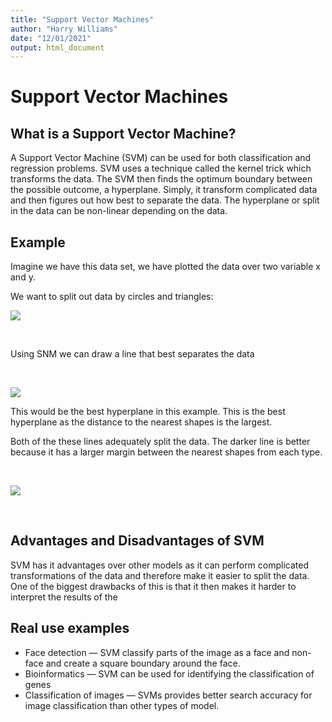 ```yaml
---
title: "Support Vector Machines"
author: "Harry Williams"
date: "12/01/2021"
output: html_document
---
```



# Support Vector Machines

## What is a Support Vector Machine?

A Support Vector Machine (SVM) can be used for both classification and regression problems.  SVM uses a technique called the kernel trick which transforms the data. The SVM then finds the optimum boundary between the possible outcome, a hyperplane. Simply, it transform complicated data and then figures out how best to separate the data.
The hyperplane or split in the data can be non-linear depending on the data. 

## Example 

Imagine we have this data set, we have plotted the data over two variable x and y.

We want to split out data by circles and triangles:


![](images/plot_original.png)

<br>

Using SNM we can draw a line that best separates the data

<br>

![](images/plot_hyperplanes.png)

This would be the best hyperplane in this example. This is the best hyperplane as the distance to the nearest shapes is the largest.

Both of the these lines adequately split the data. The darker line is better because it has a larger margin between the nearest shapes from each type.

<br>

![](images/plot_hyperplanes_annotated.png)

<br>

## Advantages and Disadvantages of SVM

SVM has it advantages over other models as it can perform complicated transformations of the data and therefore make it easier to split the data. One of the biggest drawbacks of this is that it then makes it harder to interpret the results of the 

## Real use examples

* Face detection — SVM classify parts of the image as a face and non-face and create a square boundary around the face.
* Bioinformatics — SVM  can be used for identifying the classification of genes
* Classification of images —  SVMs provides better search accuracy for image classification than other types of model. 
